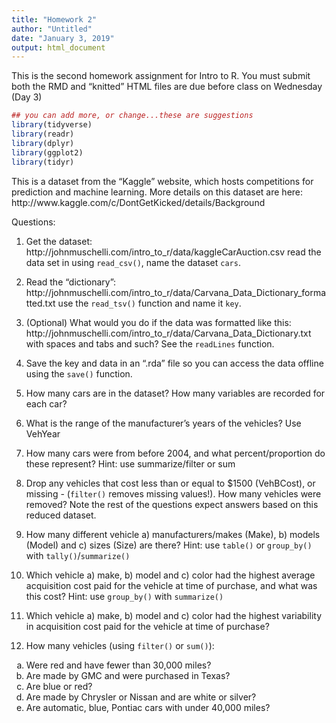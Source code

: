```yaml
---
title: "Homework 2"
author: "Untitled"
date: "January 3, 2019"
output: html_document
---
```


This is the second homework assignment for Intro to R. You must submit both the RMD and "knitted" HTML files are due before class on Wednesday (Day 3)

```r
## you can add more, or change...these are suggestions
library(tidyverse)
library(readr)
library(dplyr)
library(ggplot2)
library(tidyr)
```

This is a dataset from the "Kaggle" website, which hosts competitions for prediction and machine learning. More details on this dataset are here: http://www.kaggle.com/c/DontGetKicked/details/Background

Questions: 

1)	Get the dataset: http://johnmuschelli.com/intro_to_r/data/kaggleCarAuction.csv
read the data set in using `read_csv()`, name the dataset `cars`.

2)	Read the "dictionary": http://johnmuschelli.com/intro_to_r/data/Carvana_Data_Dictionary_formatted.txt
use the `read_tsv()` function and name it `key`. 

3) (Optional) What would you do if the data was formatted like this: http://johnmuschelli.com/intro_to_r/data/Carvana_Data_Dictionary.txt
with spaces and tabs and such?  See the `readLines` function.

4) Save the key and data in an ".rda" file so you can access the data offline using the `save()` function. 

5)	How many cars are in the dataset? How many variables are recorded for each car?

6) What is the range of the manufacturer's years of the vehicles? Use VehYear

7) How many cars were from before 2004, and what percent/proportion do these represent? Hint: use summarize/filter or sum

8) Drop any vehicles that cost less than or equal to $1500 (VehBCost), or missing - (`filter()` removes missing values!). How many vehicles were removed? 
Note the rest of the questions expect answers based on this reduced dataset.

9) How many different vehicle a) manufacturers/makes (Make), b) models (Model) and c) sizes (Size) are there? Hint: use `table()` or `group_by()` with `tally()`/`summarize()`

10)	Which vehicle a) make, b) model and c) color had the highest average acquisition cost paid for the vehicle at time of purchase, and what was this cost? Hint: use  `group_by()` with `summarize()`

11)	Which vehicle a) make, b) model and c) color had the highest variability in acquisition cost paid for the vehicle at time of purchase?

12)	 How many vehicles (using `filter()` or `sum()`):
 a. Were red and have fewer than 30,000 miles?
 b. Are made by GMC and were purchased in Texas? 
 c. Are blue or red?
 d. Are made by Chrysler or Nissan and are white or silver?
 e. Are automatic, blue, Pontiac cars with under 40,000 miles? 
